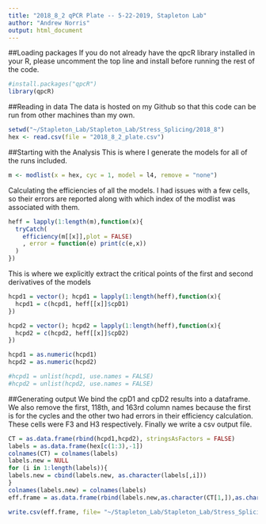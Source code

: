 ```yaml
---
title: "2018_8_2 qPCR Plate -- 5-22-2019, Stapleton Lab"
author: "Andrew Norris"
output: html_document
---
```

##Loading packages
If you do not already have the qpcR library installed in your R, please uncomment the top line and install before running the rest of the code.
```r
#install.packages("qpcR")
library(qpcR)
```
##Reading in data
The data is hosted on my Github so that this code can be run from other machines than my own.
```r
setwd("~/Stapleton_Lab/Stapleton_Lab/Stress_Splicing/2018_8")
hex <- read.csv(file = "2018_8_2_plate.csv")
```
##Starting with the Analysis
This is where I generate the models for all of the runs included. 
```r
m <- modlist(x = hex, cyc = 1, model = l4, remove = "none")
```
Calculating the efficiencies of all the models. I had issues with a few cells, so their errors are reported along with which index of the modlist was associated with them.
```r
heff = lapply(1:length(m),function(x){
  tryCatch(
    efficiency(m[[x]],plot = FALSE)
    , error = function(e) print(c(e,x))
  )
})
```
This is where we explicitly extract the critical points of the first and second derivatives of the models
```r
hcpd1 = vector(); hcpd1 = lapply(1:length(heff),function(x){
  hcpd1 = c(hcpd1, heff[[x]]$cpD1)
})

hcpd2 = vector(); hcpd2 = lapply(1:length(heff),function(x){
  hcpd2 = c(hcpd2, heff[[x]]$cpD2)
})

hcpd1 = as.numeric(hcpd1)
hcpd2 = as.numeric(hcpd2)

#hcpd1 = unlist(hcpd1, use.names = FALSE)
#hcpd2 = unlist(hcpd2, use.names = FALSE)
```
##Generating output
We bind the cpD1 and cpD2 results into a dataframe. We also remove the first, 118th, and 163rd column names because the first is for the cycles and the other two had errors in their efficiency calculation. These cells were F3 and H3 respectively. Finally we write a csv output file.
```r
CT = as.data.frame(rbind(hcpd1,hcpd2), stringsAsFactors = FALSE)
labels = as.data.frame(hex[c(1:3),-1])
colnames(CT) = colnames(labels)
labels.new = NULL
for (i in 1:length(labels)){
labels.new = cbind(labels.new, as.character(labels[,i]))
}
colnames(labels.new) = colnames(labels)
eff.frame = as.data.frame(rbind(labels.new,as.character(CT[1,]),as.character(CT[2,])))

write.csv(eff.frame, file= "~/Stapleton_Lab/Stapleton_Lab/Stress_Splicing/2018_8/2018_8_2_qPCR_Output.csv")
```